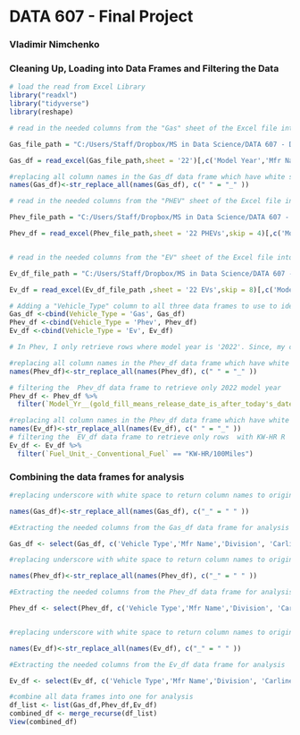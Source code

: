 # DATA 607 - Final Project

### Vladimir Nimchenko


### Cleaning Up, Loading into Data Frames and Filtering the Data
```{r} 
# load the read from Excel Library
library("readxl")
library("tidyverse")
library(reshape)

# read in the needed columns from the "Gas" sheet of the Excel file into a data frame

Gas_file_path = "C:/Users/Staff/Dropbox/MS in Data Science/DATA 607 - Data Acquisition and Management/Final Project/2022 FE Guide.xlsx"

Gas_df = read_excel(Gas_file_path,sheet = '22')[,c('Model Year','Mfr Name','Division', 'Carline','Index (Model Type Index)','Eng Displ','# Cyl','Transmission','City FE (Guide) - Conventional Fuel','Hwy FE (Guide) - Conventional Fuel','Comb FE (Guide) - Conventional Fuel','Air Aspiration Method Desc','Trans','Trans Desc','# Gears','Drive Sys','Drive Desc','Annual Fuel1 Cost - Conventional Fuel','Fuel2 EPA Calculated Annual Fuel Cost - Alternative Fuel','Carline Class Desc','EPA FE Label Dataset ID','MFR Calculated Gas Guzzler MPG','$ You Spend over 5 years (increased amount spent in fuel costs over 5 years - on label)','Comb CO2 Rounded Adjusted (as shown on FE Label)')]

#replacing all column names in the Gas_df data frame which have white space with underscore for filtering        purposes
names(Gas_df)<-str_replace_all(names(Gas_df), c(" " = "_" ))

# read in the needed columns from the "PHEV" sheet of the Excel file into a data frame

Phev_file_path = "C:/Users/Staff/Dropbox/MS in Data Science/DATA 607 - Data Acquisition and Management/Final Project/2022 FE Guide.xlsx"

Phev_df = read_excel(Phev_file_path,sheet = '22 PHEVs',skip = 4)[,c('Model Yr  (gold fill means release date is after today\'s date)','Mfr Name','Division', 'Carline','Index (Model Type Index)','Eng Displ','# Cyl','Transmission','City FE (Guide) - Conventional Fuel','Hwy FE (Guide) - Conventional Fuel','Comb FE (Guide) - Conventional Fuel','Air Aspiration Method Desc','Trans','Trans Desc','# Gears','Drive Sys','Drive Desc','Annual Fuel1 Cost - Conventional Fuel','Fuel2 EPA Calculated Annual Fuel Cost - Alternative Fuel','Carline Class Desc','EPA FE Label Dataset ID','MFR Calculated Gas Guzzler MPG','$ You Spend over 5 years (increased amount spent in fuel costs over 5 years - on label)','Comb CO2 Rounded Adjusted (as shown on FE Label)')]


# read in the needed columns from the "EV" sheet of the Excel file into a data frame

Ev_df_file_path = "C:/Users/Staff/Dropbox/MS in Data Science/DATA 607 - Data Acquisition and Management/Final Project/2022 FE Guide.xlsx"

Ev_df = read_excel(Ev_df_file_path ,sheet = '22 EVs',skip = 8)[,c('Model Yr','Mfr Name','Division', 'Carline','Index (Model Type Index)','Eng Displ','# Cyl','Transmission','City FE (Guide) - Conventional Fuel','Hwy FE (Guide) - Conventional Fuel','Comb FE (Guide) - Conventional Fuel','Air Aspiration Method Desc','Trans','Trans Desc','# Gears','Drive Sys','Drive Desc','Annual Fuel1 Cost - Conventional Fuel','Fuel2 EPA Calculated Annual Fuel Cost - Alternative Fuel','Carline Class Desc','EPA FE Label Dataset ID','MFR Calculated Gas Guzzler MPG','$ You Spend over 5 years (increased amount spent in fuel costs over 5 years - on label)','Comb CO2 Rounded Adjusted (as shown on FE Label)','Fuel Unit - Conventional Fuel')]

# Adding a "Vehicle_Type" column to all three data frames to use to identify what sheet the info came from
Gas_df <-cbind(Vehicle_Type = 'Gas', Gas_df)
Phev_df <-cbind(Vehicle_Type = 'Phev', Phev_df)
Ev_df <-cbind(Vehicle_Type = 'Ev', Ev_df)

# In Phev, I only retrieve rows where model year is '2022'. Since, my column names have spaces, to filter I   would first  replace white space with underscore

#replacing all column names in the Phev_df data frame which have white space with underscore for filtering   purposes
names(Phev_df)<-str_replace_all(names(Phev_df), c(" " = "_" ))

# filtering the  Phev_df data frame to retrieve only 2022 model year
Phev_df <- Phev_df %>%
  filter(`Model_Yr__(gold_fill_means_release_date_is_after_today's_date)` == "2022")

#replacing all column names in the Phev_df data frame which have white space with underscore for filtering   purposes
names(Ev_df)<-str_replace_all(names(Ev_df), c(" " = "_" ))
# filtering the  EV_df data frame to retrieve only rows  with KW-HR R
Ev_df <- Ev_df %>%
  filter(`Fuel_Unit_-_Conventional_Fuel` == "KW-HR/100Miles")

```



### Combining the data frames for analysis

```{r} 

#replacing underscore with white space to return column names to original state

names(Gas_df)<-str_replace_all(names(Gas_df), c("_" = " " ))

#Extracting the needed columns from the Gas_df data frame for analysis

Gas_df <- select(Gas_df, c('Vehicle Type','Mfr Name','Division', 'Carline','Index (Model Type Index)','Eng Displ','# Cyl','Transmission','City FE (Guide) - Conventional Fuel','Hwy FE (Guide) - Conventional Fuel','Comb FE (Guide) - Conventional Fuel','Air Aspiration Method Desc','Trans','Trans Desc','# Gears','Drive Sys','Drive Desc','Annual Fuel1 Cost - Conventional Fuel','Fuel2 EPA Calculated Annual Fuel Cost - Alternative Fuel','Carline Class Desc','EPA FE Label Dataset ID','MFR Calculated Gas Guzzler MPG','$ You Spend over 5 years (increased amount spent in fuel costs over 5 years - on label)','Comb CO2 Rounded Adjusted (as shown on FE Label)'))

#replacing underscore with white space to return column names to original state

names(Phev_df)<-str_replace_all(names(Phev_df), c("_" = " " ))

#Extracting the needed columns from the Phev_df data frame for analysis

Phev_df <- select(Phev_df, c('Vehicle Type','Mfr Name','Division', 'Carline','Index (Model Type Index)','Eng Displ','# Cyl','Transmission','City FE (Guide) - Conventional Fuel','Hwy FE (Guide) - Conventional Fuel','Comb FE (Guide) - Conventional Fuel','Air Aspiration Method Desc','Trans','Trans Desc','# Gears','Drive Sys','Drive Desc','Annual Fuel1 Cost - Conventional Fuel','Fuel2 EPA Calculated Annual Fuel Cost - Alternative Fuel','Carline Class Desc','EPA FE Label Dataset ID','MFR Calculated Gas Guzzler MPG','$ You Spend over 5 years (increased amount spent in fuel costs over 5 years - on label)','Comb CO2 Rounded Adjusted (as shown on FE Label)'))


#replacing underscore with white space to return column names to original state

names(Ev_df)<-str_replace_all(names(Ev_df), c("_" = " " ))

#Extracting the needed columns from the Ev_df data frame for analysis

Ev_df <- select(Ev_df, c('Vehicle Type','Mfr Name','Division', 'Carline','Index (Model Type Index)','Eng Displ','# Cyl','Transmission','City FE (Guide) - Conventional Fuel','Hwy FE (Guide) - Conventional Fuel','Comb FE (Guide) - Conventional Fuel','Air Aspiration Method Desc','Trans','Trans Desc','# Gears','Drive Sys','Drive Desc','Annual Fuel1 Cost - Conventional Fuel','Fuel2 EPA Calculated Annual Fuel Cost - Alternative Fuel','Carline Class Desc','EPA FE Label Dataset ID','MFR Calculated Gas Guzzler MPG','$ You Spend over 5 years (increased amount spent in fuel costs over 5 years - on label)','Comb CO2 Rounded Adjusted (as shown on FE Label)'))

#combine all data frames into one for analysis
df_list <- list(Gas_df,Phev_df,Ev_df)
combined_df <- merge_recurse(df_list)
View(combined_df)
```
